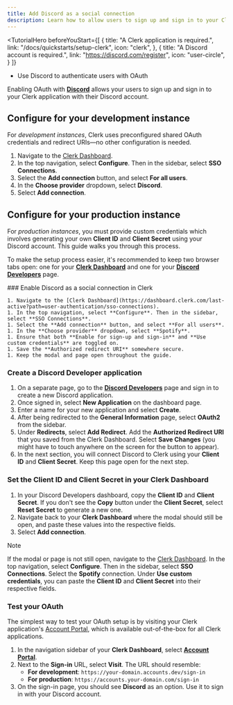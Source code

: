 ```yaml
---
title: Add Discord as a social connection
description: Learn how to allow users to sign up and sign in to your Clerk application with their Discord account.
---
```


<TutorialHero
  beforeYouStart={[
    {
      title: "A Clerk application is required.",
      link: "/docs/quickstarts/setup-clerk",
      icon: "clerk",
    },
    {
      title: "A Discord account is required.",
      link: "https://discord.com/register",
      icon: "user-circle",
    }
  ]}
>
  - Use Discord to authenticate users with OAuth
</TutorialHero>

Enabling OAuth with [**Discord**](https://discord.com/developers/docs/topics/oauth2) allows your users to sign up and sign in to your Clerk application with their Discord account.

## Configure for your development instance

For _development instances_, Clerk uses preconfigured shared OAuth credentials and redirect URIs—no other configuration is needed.

1. Navigate to the [Clerk Dashboard](https://dashboard.clerk.com/last-active?path=user-authentication/sso-connections).
1. In the top navigation, select **Configure**. Then in the sidebar, select **SSO Connections**.
1. Select the **Add connection** button, and select **For all users**.
1. In the **Choose provider** dropdown, select **Discord**.
1. Select **Add connection**.

## Configure for your production instance

For _production instances_, you must provide custom credentials which involves generating your own **Client ID** and **Client Secret** using your Discord account. This guide walks you through this process.

To make the setup process easier, it's recommended to keep two browser tabs open: one for your [**Clerk Dashboard**](https://dashboard.clerk.com/last-active?path=user-authentication/sso-connections) and one for your [**Discord Developers**](https://discord.com/developers/applications) page.

<Steps>
  ### Enable Discord as a social connection in Clerk

    1. Navigate to the [Clerk Dashboard](https://dashboard.clerk.com/last-active?path=user-authentication/sso-connections).
    1. In the top navigation, select **Configure**. Then in the sidebar, select **SSO Connections**.
    1. Select the **Add connection** button, and select **For all users**.
    1. In the **Choose provider** dropdown, select **Spotify**.
    1. Ensure that both **Enable for sign-up and sign-in** and **Use custom credentials** are toggled on. 
    1. Save the **Authorized redirect URI** somewhere secure.
    1. Keep the modal and page open throughout the guide.

  ### Create a Discord Developer application

  1. On a separate page, go to the [**Discord Developers**](https://discord.com/developers/applications) page and sign in to create a new Discord application.
  1. Once signed in, select **New Application** on the dashboard page.
  1. Enter a name for your new application and select **Create**.
  1. After being redirected to the **General Information** page, select **OAuth2** from the sidebar.
  1. Under **Redirects**, select **Add Redirect**. Add the **Authorized Redirect URI** that you saved from the Clerk Dashboard. Select **Save Changes** (you might have to touch anywhere on the screen for the button to appear).
  1. In the next section, you will connect Discord to Clerk using your **Client ID** and **Client Secret**. Keep this page open for the next step.

  ### Set the Client ID and Client Secret in your Clerk Dashboard

  1. In your Discord Developers dashboard, copy the **Client ID** and **Client Secret**. If you don't see the **Copy** button under the **Client Secret**, select **Reset Secret** to generate a new one.
  1. Navigate back to your **Clerk Dashboard** where the modal should still be open, and paste these values into the respective fields.
  1. Select **Add connection**.
  
  > [!NOTE]
  > If the modal or page is not still open, navigate to the [Clerk Dashboard](https://dashboard.clerk.com/last-active?path=user-authentication/sso-connections). In the top navigation, select **Configure**. Then in the sidebar, select **SSO Connections**. Select the **Spotify** connection. Under **Use custom credentials**, you can paste the **Client ID** and **Client Secret** into their respective fields.

  ### Test your OAuth

  The simplest way to test your OAuth setup is by visiting your Clerk application's [Account Portal](/docs/customization/account-portal/overview), which is available out-of-the-box for all Clerk applications.

  1. In the navigation sidebar of your **Clerk Dashboard**, select [**Account Portal**](https://dashboard.clerk.com/last-active?path=account-portal).
  1. Next to the **Sign-in** URL, select **Visit**. The URL should resemble:
     - **For development**: `https://your-domain.accounts.dev/sign-in`
     - **For production**: `https://accounts.your-domain.com/sign-in`
  1. On the sign-in page, you should see **Discord** as an option. Use it to sign in with your Discord account.
</Steps>

